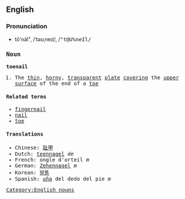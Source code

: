 ==English==
===Pronunciation===
*tō'nāl", /ˈtəʊˌneɪl/, /<tt>"t@U%neIl<tt>/
===Noun===
'''toenail'''
# The [[thin]], [[horny]], [[transparent]] [[plate]] [[covering]] the [[upper]] [[surface]] of the end of a [[toe]]

====Related terms====
*[[fingernail]]
*[[nail]]
*[[toe]]

====Translations====
*Chinese: [[趾甲]]
*Dutch: [[teennagel]] ''de''
*French: ongle d'orteil ''m''<!-- wikify as a unit only if idiomatic -->
*German: [[Zehennagel]] ''m''
*Korean: [[발톱]]
*Spanish: [[uña]] del dedo del pie ''m''<!-- not idiomatic hence not wikified whole -->
[[Category:English nouns]]